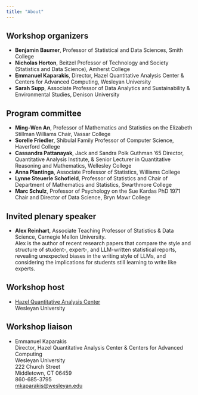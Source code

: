 ```yaml
---
title: "About"
---
```


## Workshop organizers

- **Benjamin Baumer**, Professor of Statistical and Data Sciences, Smith College
- **Nicholas Horton**, Beitzel Professor of Technology and Society (Statistics and Data Science), Amherst College
- **Emmanuel Kaparakis**, Director, Hazel Quantitative Analysis Center & Centers for Advanced Computing, Wesleyan University
- **Sarah Supp**, Associate Professor of Data Analytics and Sustainability & Environmental Studies, Denison University

## Program committee

- **Ming-Wen An**, Professor of Mathematics and Statistics on the Elizabeth Stillman Williams Chair, Vassar College
- **Sorelle Friedler**, Shibulal Family Professor of Computer Science, Haverford College
- **Cassandra Pattanayak**, Jack and Sandra Polk Guthman '65 Director, Quantitative Analysis Institute, & Senior Lecturer in Quantitative Reasoning and Mathematics, Wellesley College
- **Anna Plantinga**, Associate Professor of Statistics, Williams College
- **Lynne Steuerle Schofield**, Professor of Statistics and Chair of Department of Mathematics and Statistics, Swarthmore College
- **Marc Schulz**, Professor of Psychology on the Sue Kardas PhD 1971 Chair and Director of Data Science, Bryn Mawr College
 
## Invited plenary speaker

- **Alex Reinhart**, Associate Teaching Professor of Statistics & Data Science, Carnegie Mellon University.  
  Alex is the author of recent research papers that compare the style and structure of student-, expert-, and LLM-written statistical reports, revealing unexpected biases in the writing style of LLMs, and considering the implications for students still learning to write like experts.

## Workshop host

- [Hazel Quantitative Analysis Center](https://www.wesleyan.edu/qac/)  
  Wesleyan University

## Workshop liaison

- Emmanuel Kaparakis  
  Director, Hazel Quantitative Analysis Center & Centers for Advanced Computing  
  Wesleyan University  
  222 Church Street  
  Middletown, CT 06459  
  860-685-3795  
  <mkaparakis@wesleyan.edu>
